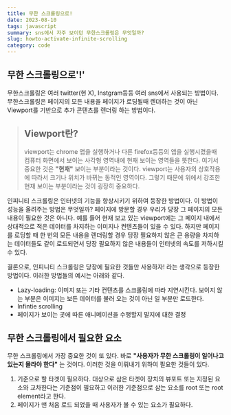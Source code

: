 ```yaml
---
title: 무한 스크롤링으로!
date: 2023-08-10
tags: javascript
summary: sns에서 자주 보이던 무한스크롤링은 무엇일까?
slug: howto-activate-infinite-scrolling
category: code
---
```


## 무한 스크롤링으로'!'

무한스크롤링은 여러 twitter(현 X), Instgram등등 여러 sns에서 사용되는 방법이다. 무한스크롤링은 페이지의 모든 내용을 페이지가 로딩될때 렌더하는 것이 아닌 Viewport를 기반으로 추가 콘텐츠를 렌더링 하는 방법이다.

> ## Viewport란?
>
>viewport는 chrome 앱을 실행하거나 다른 firefox등등의 앱을 실행시켰을때 컴퓨터 화면에서 보이는 사각형 영역내에 현재 보이는 영역들을 뜻한다. 여기서 중요한 것은 **"현재"** 보이는 부분이라는 것이다. viewport는 사용자의 상호작용에 따라서 크기나 위치가 바뀌는 동적인 영역이다. 그렇기 때문에 위에서 강조한 현재 보이는 부분이라는 것이 굉장히 중요하다. 

인피니티 스크롤링은 인터넷의 기능을 향상시키기 위하여 등장한 방법이다. 이 방법이 성능을 올려주는 방법은 무엇일까? 페이지에 방문할 경우 우리가 당장 그 페이지의 모든 내용이 필요한 것은 아니다. 예를 들어 현재 보고 있는 viewport에는 그 페이지 내에서 상대적으로 적은 데이터를 차지하는 이미지나 컨텐츠들이 있을 수 있다. 하지만 페이지를 로딩할 때 한 번의 모든 내용을 렌더링할 경우 당장 필요하지 않은 큰 용량을 차지하는 데이터들도 같이 로드되면서 당장 필요하지 않은 내용들이 인터넷의 속도를 저하시킬 수 있다.

결론으로, 인피니티 스크롤링은 당장에 필요한 것들만 사용하자! 라는 생각으로 등장한 방법이다. 이러한 방법들의 예시는 아래와 같다. 

- Lazy-loading: 이미지 또는 기타 컨텐츠를 스크롤링에 따라 지연시킨다. 보이지 않는 부분은 이미지는 보든 데이터를 불러 오는 것이 아닌 일 부분만 로드한다. 
- Infintie scrolling
- 페이지가 보이는 곳에 따른 애니메이션을 수행할지 말지에 대한 결정


## 무한 스크롤링에서 필요한 요소

무한 스크롤링에서 가장 중요한 것이 또 있다. 바로 **"사용자가 무한 스크롤링이 일어나고 있는지 몰라야 한다"** 는 것이다. 이러한 것을 이뤄내기 위하여 필요한 것들이 있다. 

1. 기준으로 할 타겟이 필요하다. 
대상으로 삼은 타겟이 장치의 뷰포트 또는 지정된 요소와 교차한다는 기준점이 필요하고 이러한 기준점으로 삼는 요소를 root 또는 root element라고 한다. 
2. 페이지가 맨 처음 로드 되었을 때 사용자가 볼 수 있는 요소가 필요하다. 



